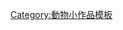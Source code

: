 {{asbox
| image     = White-Lipped-small.jpg
| pix       = 40
| subject   = 
| qualifier = 與[[两栖动物]]相關
| category  = 两栖类小作品
| tempsort  =  
| name      = Template:两栖类小作品
}}<noinclude>
[[Category:動物小作品模板]]
</noinclude>